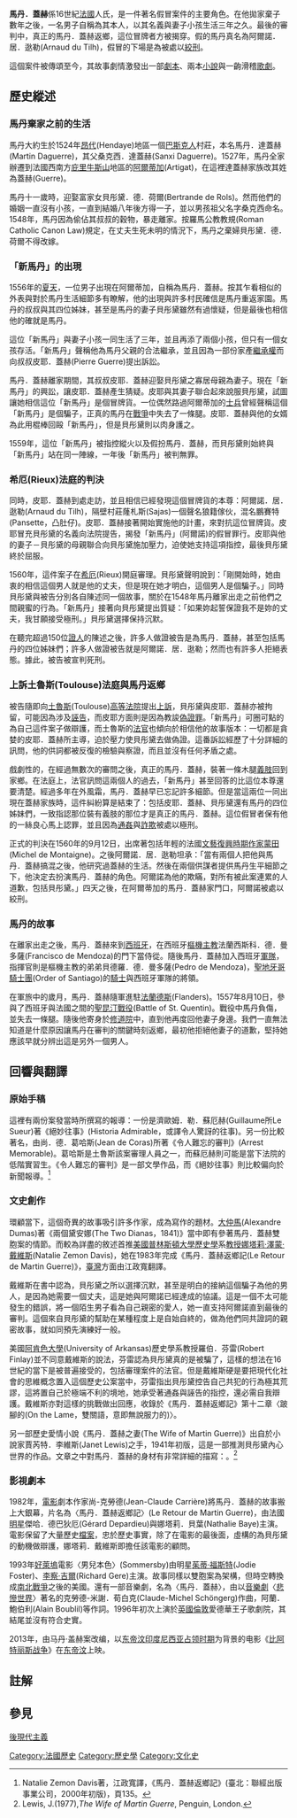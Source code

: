 {{Unreferenced |time=2009-04-03T08:46:18+00:00 }}
'''馬丹．蓋赫'''係16世紀[[法國|法國]]人氏，是一件著名假冒案件的主要角色。在他拋家棄子數年之後，一名男子自稱為其本人，以其名義與妻子小孩生活三年之久。最後的審判中，真正的馬丹．蓋赫返鄉，這位冒牌者方被揭穿。假的馬丹真名為阿爾諾．居．逖勒(Arnaud du Tilh)，假冒的下場是為被處以[[絞刑|絞刑]]。

這個案件被傳頌至今，其故事劇情激發出一部[[劇本|劇本]]、兩本[[小說|小說]]與一齣滑稽[[歌劇|歌劇]]。

== 歷史縱述 ==

=== 馬丹棄家之前的生活 ===
馬丹大約生於1524年[[昂代|昂代]](Hendaye)地區一個[[巴斯克人|巴斯克人]]村莊，本名馬丹．達蓋赫(Martin Daguerre)，其父桑克西．達蓋赫(Sanxi Daguerre)。1527年，馬丹全家辦遷到法國西南方[[庇里牛斯山|庇里牛斯山]]地區的[[阿爾蒂加|阿爾蒂加]](Artigat)，在這裡達蓋赫家族改其姓為蓋赫(Guerre)。

馬丹十一歲時，迎娶富家女貝彤黛．德．荷爾(Bertrande de Rols)。然而他們的婚姻一直沒有小孩，一直到結婚八年後方得一子，並以男孩祖父名字桑克西命名。1548年，馬丹因為偷佔其叔叔的穀物，暴走離家。按羅馬公教教規(Roman Catholic Canon Law)規定，在丈夫生死未明的情況下，馬丹之棄婦貝彤黛．德．荷爾不得改嫁。

=== 「新馬丹」的出現 ===
1556年的[[夏天|夏天]]，一位男子出現在阿爾蒂加，自稱為馬丹．蓋赫。按其乍看相似的外表與對於馬丹生活細節多有瞭解，他的出現與許多村民確信是馬丹重返家園。馬丹的叔叔與其四位姊妹，甚至是馬丹的妻子貝彤黛雖然有過懷疑，但是最後也相信他的確就是馬丹。

這位「新馬丹」與妻子小孩一同生活了三年，並且再添了兩個小孩，但只有一個女孩存活。「新馬丹」聲稱他為馬丹父親的合法繼承，並且因為一部份家產[[繼承權|繼承權]]而向叔叔皮耶．蓋赫(Pierre Guerre)提出訴訟。

馬丹．蓋赫離家期間，其叔叔皮耶．蓋赫迎娶貝彤黛之寡居母親為妻子。現在「新馬丹」的興訟，讓皮耶．蓋赫產生猜疑。皮耶與其妻子聯合起來說服貝彤黛，試圖讓她相信這位「新馬丹」是個冒牌貨。一位偶然路過阿爾蒂加的[[士兵|士兵]]曾經聲稱這個「新馬丹」是個騙子，正真的馬丹在[[戰爭|戰爭]]中失去了一條腿。皮耶．蓋赫與他的女婿為此用棍棒回毆「新馬丹」，但是貝彤黛則以肉身護之。

1559年，這位「新馬丹」被指控縱火以及假扮馬丹．蓋赫，而貝彤黛則始終與「新馬丹」站在同一陣線，一年後「新馬丹」被判無罪。

=== 希厄(Rieux)法庭的判決 ===
同時，皮耶．蓋赫到處走訪，並且相信已經發現這個冒牌貨的本尊：阿爾諾．居．逖勒(Arnaud du Tilh)，隔壁村莊蕯札斯(Sajas)一個聲名狼籍傢伙，混名鵬賽特(Pansette，凸肚仔)。皮耶．蓋赫接著開始實施他的計畫，來對抗這位冒牌貨。皮耶冒充貝彤黛的名義向法院提告，揭發「新馬丹」(阿爾諾)的假冒罪行。皮耶與他的妻子－貝彤黛的母親聯合向貝彤黛施加壓力，迫使她支持這項指控，最後貝彤黛終於屈服。

1560年，這件案子在[[希厄|希厄]](Rieux)開庭審理。貝彤黛聲明說到：「剛開始時，她由衷的相信這個男人就是他的丈夫，但是現在她才明白，這個男人是個騙子。」同時貝彤黛與被告分別各自陳述同一個故事，關於在1548年馬丹離家出走之前他們之間親蜜的行為。「新馬丹」接著向貝彤黛提出質疑：「如果妳起誓保證我不是妳的丈夫，我甘願接受極刑。」貝彤黛選擇保持沉默。

在聽完超過150位[[證人|證人]]的陳述之後，許多人做證被告是為馬丹．蓋赫，甚至包括馬丹的四位姊妹們；許多人做證被告就是阿爾諾．居．逖勒；然而也有許多人拒絕表態。據此，被告被宣判死刑。

=== 上訴土魯斯(Toulouse)法庭與馬丹返鄉 ===
被告隨即向[[土魯斯|土魯斯]](Toulouse)[[高等法院|高等法院]]提出[[上訴|上訴]]，貝彤黛與皮耶．蓋赫亦被拘留，可能因為涉及[[誣告|誣告]]，而皮耶方面則是因為教誜[[偽證罪|偽證罪]]。「新馬丹」可圈可點的為自己這件案子做辯護，而土魯斯的[[法官|法官]]也傾向於相信他的故事版本：一切都是貪婪的皮耶．蓋赫所主導，迫於壓力使貝彤黛去做偽證。這番訴訟經歷了十分詳細的訊問，他的供詞都被反復的檢驗與察證，而且並沒有任何矛盾之處。

戲劇性的，在經過無數次的審問之後，真正的馬丹．蓋赫，裝著一條木腿[[義肢|義肢]]回到家鄉。在法庭上，法官訊問這兩個人的過去，「新馬丹」甚至回答的比這位本尊還要清楚。經過多年在外風霜，馬丹．蓋赫早已忘記許多細節。但是當這兩位一同出現在蓋赫家族時，這件糾紛算是結束了：包括皮耶．蓋赫、貝彤黛還有馬丹的四位姊妹們，一致指認那位裝有義肢的那位才是真正的馬丹．蓋赫。這位假冒者保有他的一絲良心馬上認罪，並且因為[[通姦|通姦]]與[[詐欺|詐欺]]被處以極刑。

正式的判決在1560年的9月12日，出席著包括年輕的法國[[文藝復興時期|文藝復興時期]][[作家|作家]][[蒙田|蒙田]](Michel de Montaigne)。之後阿爾諾．居．逖勒坦承：「當有兩個人把他與馬丹．蓋赫搞混之後，他研究過蓋赫的生活。然後在兩個供謀者提供馬丹生平細節之下，他決定去扮演馬丹．蓋赫的角色。阿爾諾為他的欺瞞，對所有被此案連累的人道歉，包括貝彤黛。」四天之後，在阿爾蒂加的馬丹．蓋赫家門口，阿爾諾被處以絞刑。

=== 馬丹的故事 ===
在離家出走之後，馬丹．蓋赫來到[[西班牙|西班牙]]，在西班牙[[樞機主教|樞機主教]]法蘭西斯科．德．曼多薩(Francisco de Mendoza)的門下當侍從。隨後馬丹．蓋赫加入西班牙[[軍隊|軍隊]]，指揮官則是樞機主教的弟弟貝德羅．德．曼多薩(Pedro de Mendoza)，[[聖地牙哥騎士團|聖地牙哥騎士團]](Order of Santiago)的[[騎士|騎士]]與西班牙軍隊的將領。

在軍旅中的歲月，馬丹．蓋赫隨軍進駐[[法蘭德斯|法蘭德斯]](Flanders)。1557年8月10日，參與了西班牙與法國之間的[[聖昆汀戰役|聖昆汀戰役]](Battle of St. Quentin)。戰役中馬丹負傷，並失去一條腿。隨後他寄身於[[修道院|修道院]]中，直到他再度回他妻子身邊。我們一直無法知道是什麼原因讓馬丹在審判的關鍵時刻返鄉，最初他拒絕他妻子的道歉，堅持她應該早就分辨出這是另外一個男人。

== 回響與翻譯 ==
=== 原始手稿 ===
這裡有兩份案發當時所撰寫的報導：一份是濟歐姆．勒．蘇厄赫(Guillaume所Le Sueur)著《絕妙往事》(Historia Admirable，或譯令人驚訝的往事)。另一份比較著名，由尚．德．葛哈斯(Jean de Coras)所著《令人難忘的審判》(Arrest Memorable)。葛哈斯是土魯斯該案審理人員之一，而蘇厄赫則可能是當下法院的低階實習生。《令人難忘的審判》是一部文學作品，而《絕妙往事》則比較偏向於新聞報導。<ref>Natalie Zemon Davis著，江政寬譯，《馬丹．蓋赫返鄉記》(臺北：聯經出版事業公司，2000年初版)，頁135。</ref>

=== 文史創作 ===
環顧當下，這個奇異的故事吸引許多作家，成為寫作的題材。[[大仲馬|大仲馬]](Alexandre Dumas)著《兩個黛安娜(The Two Dianas，1841)》當中即有參著馬丹．蓋赫雙胞案的情節。而較為詳盡的敘述首推[[美國|美國]][[普林斯頓大學|普林斯頓大學]][[歷史學|歷史學]]系[[教授|教授]][[娜塔莉·澤蒙·戴維斯|娜塔莉·澤蒙·戴維斯]](Natalie Zemon Davis)，她在1983年完成《馬丹．蓋赫返鄉記(Le Retour de Martin Guerre)》，[[臺灣|臺灣]]方面由江政寬翻譯。

戴維斯在書中認為，貝彤黛之所以選擇沉默，甚至是明白的接納這個騙子為他的男人，是因為她需要一個丈夫，這是她與阿爾諾已經達成的協議。這是一個不太可能發生的錯誤，將一個陌生男子看為自己親密的愛人，她一直支持阿爾諾直到最後的審判。這個來自貝彤黛的幫助在某種程度上是自始自終的，做為他們同共證詞的親密故事，就如同預先演練好一般。

美國[[阿肯色大學|阿肯色大學]](University of Arkansas)歷史學系教授羅伯．芬雷(Robert Finlay)並不同意戴維斯的說法，芬雷認為貝彤黛真的是被騙了，這樣的想法在16世紀的當下是被普遍接受的，包括審理案件的法官。但是戴維斯硬是要把現代化社會的思維概念置入這個歷史公案當中，芬雷指出貝彤黛控告自己共犯的行為極其荒謬，這將置自己於極端不利的境地，她承受著通姦與誣告的指控，還必需自我辯護。戴維斯亦對這樣的挑戰做出回應，收錄於《馬丹．蓋赫返鄉記》第十二章〈跛腳的(On the Lame，雙關語，意即無說服力的)〉。

另一部歷史愛情小說《馬丹．蓋赫之妻(The Wife of Martin Guerre)》出自於小說家賈芮特．李維斯(Janet Lewis)之手，1941年初版，這是一部推測貝彤黛內心世界的作品。文章之中對馬丹．蓋赫的身材有非常詳細的描寫：。<ref>Lewis, J.(1977),''The Wife of Martin Guerre'', Penguin, London. </ref>
{{Cquote 2|外表上，馬丹有著黑黝的皮膚、高起的前額、偏灰的眼睛、平矮的鼻子，嘴唇與雙下巴，還有其它特徵就如同他父親的體格一般。過早的投入農活，使他的肩膀渾厚。然而他精於劍術與拳擊，在那個年代他算是高大、靈巧與發展良好的。如同家中的雇工所言：「並非一個美男子，但是起碼是傑出醒目的男子。」馬丹．蓋赫身材的短處出自於祖傳，但是自我的特質卻是出色的。}}

=== 影視劇本 ===
1982年，[[電影|電影]]劇本作家尚-克勞德(Jean-Claude Carrière)將馬丹．蓋赫的故事搬上大銀幕，片名為〈馬丹．蓋赫返鄉記〉(Le Retour de Martin Guerre)，由法國[[明星|明星]]傑哈．德巴狄厄(Gérard Depardieu)與娜塔莉．貝葉(Nathalie Baye)主演。電影保留了大量歷史[[檔案|檔案]]，忠於歷史事實，除了在電影的最後面，虛構的為貝彤黛的動機做辯護，娜塔莉．戴維斯即擔任該電影的顧問。

1993年[[好萊塢|好萊塢]]電影〈男兒本色〉(Sommersby)由明星[[茱蒂·福斯特|茱蒂·福斯特]](Jodie Foster)、[[李察·吉爾|李察·吉爾]](Richard Gere)主演。故事同樣以雙胞案為架構，但時空轉換成[[南北戰爭|南北戰爭]]之後的美國。還有一部音樂劇，名為〈馬丹．蓋赫〉，由以[[音樂劇|音樂劇]]〈[[悲慘世界|悲慘世界]]〉著名的克勞德-米謝．荀白克(Claude-Michel Schöngerg)作曲，阿蘭．鮑伯利(Alain Boublil)等作詞。1996年初次上演於[[英國|英國]][[倫敦|倫敦]]愛德華王子歌劇院，其結尾並沒有符合史實。

2013年，由马丹·盖赫案改编，以[[东帝汶印度尼西亚占领时期|东帝汶印度尼西亚占领时期]]为背景的电影《[[比阿特丽斯战争|比阿特丽斯战争]]》在[[东帝汶|东帝汶]]上映。

== 註解 ==
<references/>

== 參見 ==
[[後現代主義|後現代主義]]

{{Authority control}}
[[Category:法國歷史|Category:法國歷史]]
[[Category:歷史學|Category:歷史學]]
[[Category:文化史|Category:文化史]]